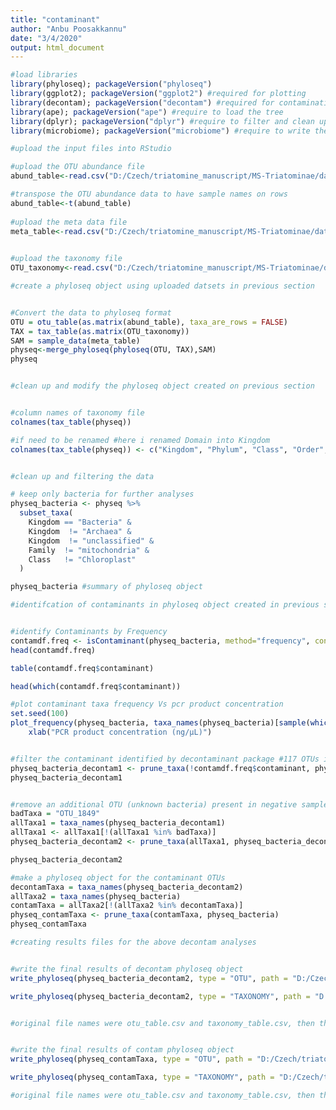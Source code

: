 ```yaml
---
title: "contaminant"
author: "Anbu Poosakkannu"
date: "3/4/2020"
output: html_document
---
```


```r

#load libraries
library(phyloseq); packageVersion("phyloseq")
library(ggplot2); packageVersion("ggplot2") #required for plotting
library(decontam); packageVersion("decontam") #required for contamination identification
library(ape); packageVersion("ape") #require to load the tree
library(dplyr); packageVersion("dplyr") #require to filter and clean up the data
library(microbiome); packageVersion("microbiome") #require to write the final results

```



```r
#upload the input files into RStudio

#upload the OTU abundance file
abund_table<-read.csv("D:/Czech/triatomine_manuscript/MS-Triatominae/data/Originaldata_PositiveNegative/otu_norarefaction_abund.csv",row.names=1,check.names=FALSE) #change the path for your computer

#transpose the OTU abundance data to have sample names on rows
abund_table<-t(abund_table)
 
#upload the meta data file
meta_table<-read.csv("D:/Czech/triatomine_manuscript/MS-Triatominae/data/Originaldata_PositiveNegative/originalmeta_positivenegative.csv",row.names=1,check.names=FALSE) #change the path for your computer
 

#upload the taxonomy file
OTU_taxonomy<-read.csv("D:/Czech/triatomine_manuscript/MS-Triatominae/data/Originaldata_PositiveNegative/otu_norarefaction_taxa.csv",row.names=1,check.names=FALSE) #change the path for your computer

```




```r
#create a phyloseq object using uploaded datsets in previous section


#Convert the data to phyloseq format
OTU = otu_table(as.matrix(abund_table), taxa_are_rows = FALSE)
TAX = tax_table(as.matrix(OTU_taxonomy))
SAM = sample_data(meta_table)
physeq<-merge_phyloseq(phyloseq(OTU, TAX),SAM)
physeq



```




```r

#clean up and modify the phyloseq object created on previous section


#column names of taxonomy file
colnames(tax_table(physeq))

#if need to be renamed #here i renamed Domain into Kingdom
colnames(tax_table(physeq)) <- c("Kingdom", "Phylum", "Class", "Order", "Family", "Genus", "Species")


#clean up and filtering the data

# keep only bacteria for further analyses
physeq_bacteria <- physeq %>%
  subset_taxa(
    Kingdom == "Bacteria" &
    Kingdom  != "Archaea" &
    Kingdom  != "unclassified" &
    Family  != "mitochondria" &
    Class   != "Chloroplast"
  )

physeq_bacteria #summary of phyloseq object


```




```r

#identifcation of contaminants in phyloseq object created in previous section using decontam package


#identify Contaminants by Frequency
contamdf.freq <- isContaminant(physeq_bacteria, method="frequency", conc="postPCR_concentration")
head(contamdf.freq)

table(contamdf.freq$contaminant)

head(which(contamdf.freq$contaminant))

#plot contaminant taxa frequency Vs pcr product concentration
set.seed(100)
plot_frequency(physeq_bacteria, taxa_names(physeq_bacteria)[sample(which(contamdf.freq$contaminant),117)], conc="postPCR_concentration") +
    xlab("PCR product concentration (ng/µL)")


#filter the contaminant identified by decontaminant package #117 OTUs identifed as contaminats
physeq_bacteria_decontam1 <- prune_taxa(!contamdf.freq$contaminant, physeq_bacteria)
physeq_bacteria_decontam1


#remove an additional OTU (unknown bacteria) present in negative samples #identifed by potential contaminat by manual filtering in excel and previous knowlegde  
badTaxa = "OTU_1849"
allTaxa1 = taxa_names(physeq_bacteria_decontam1)
allTaxa1 <- allTaxa1[!(allTaxa1 %in% badTaxa)]
physeq_bacteria_decontam2 <- prune_taxa(allTaxa1, physeq_bacteria_decontam1)

physeq_bacteria_decontam2

#make a phyloseq object for the contaminant OTUs 
decontamTaxa = taxa_names(physeq_bacteria_decontam2)
allTaxa2 = taxa_names(physeq_bacteria)
contamTaxa = allTaxa2[!(allTaxa2 %in% decontamTaxa)]
physeq_contamTaxa <- prune_taxa(contamTaxa, physeq_bacteria)
physeq_contamTaxa

```




```r
#creating results files for the above decontam analyses


#write the final results of decontam phyloseq object
write_phyloseq(physeq_bacteria_decontam2, type = "OTU", path = "D:/Czech/triatomine_manuscript/MS-Triatominae/results/contaminant_results/") #change the path for your computer

write_phyloseq(physeq_bacteria_decontam2, type = "TAXONOMY", path = "D:/Czech/triatomine_manuscript/MS-Triatominae/results/contaminant_results/") #change the path for your computer


#original file names were otu_table.csv and taxonomy_table.csv, then the names were changed manually to otu_norarefaction_abund_contaminantremoved.csv and otu_rarefaction_taxa_contaminantremoved.csv


#write the final results of contam phyloseq object
write_phyloseq(physeq_contamTaxa, type = "OTU", path = "D:/Czech/triatomine_manuscript/MS-Triatominae/results/contaminant_results/") #change the path for your computer

write_phyloseq(physeq_contamTaxa, type = "TAXONOMY", path = "D:/Czech/triatomine_manuscript/MS-Triatominae/results/contaminant_results/") #change the path for your computer

#original file names were otu_table.csv and taxonomy_table.csv, then the names were changed manually to otu_norarefaction_abund_onlycontaminant.csv and otu_rarefaction_taxa_onlycontaminant.csv

```

